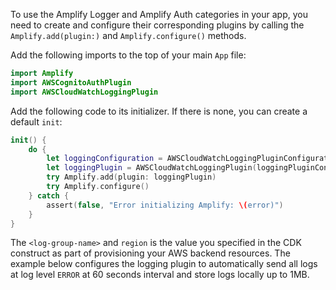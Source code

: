 To use the Amplify Logger and Amplify Auth categories in your app, you need to create and configure their corresponding plugins by calling the `Amplify.add(plugin:)` and `Amplify.configure()` methods.

Add the following imports to the top of your main `App` file:

```swift
import Amplify
import AWSCognitoAuthPlugin
import AWSCloudWatchLoggingPlugin
```

Add the following code to its initializer. If there is none, you can create a default `init`:

```swift
init() {
    do {
        let loggingConfiguration = AWSCloudWatchLoggingPluginConfiguration(logGroupName: "<log-group-name>", region: "<region>")
        let loggingPlugin = AWSCloudWatchLoggingPlugin(loggingPluginConfiguration: loggingConfiguration)
        try Amplify.add(plugin: loggingPlugin)
        try Amplify.configure()
    } catch {
        assert(false, "Error initializing Amplify: \(error)")
    }
}
```

The `<log-group-name>` and `region` is the value you specified in the CDK construct as part of provisioning your AWS backend resources.  The example below configures the logging plugin to automatically send all logs at log level `ERROR` at 60 seconds interval and store logs locally up to 1MB.

